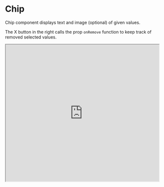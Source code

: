 

<Meta title="JSX/Chip" />

# Chip

Chip component displays text and image (optional) of given values.

The X button in the right calls the prop `onRemove` function to keep track of removed selected values.

<iframe width="100%" height="450" src="https://www.figma.com/embed?embed_host=share&url=https%3A%2F%2Fwww.figma.com%2Ffile%2FMKs4cbojdVOBKUxv7okb93%2FDirty-Swan-Design-System%3Fnode-id%3D245%253A42" allowFullScreen />

## Example


  const values = [
    { value: 'feather', leftIcon: featherLogo },
    { value: 'feather2', leftIcon: featherLogo },
    {
      value: 'feather3',
      leftIcon: featherLogo,
    },
    {
      value: 'dirtyswan',
      leftIcon: featherLogo,
    },
    {
      value: 'test value',
      leftIcon: featherLogo,
    },
  ];
  const [selectedValues, setSelectedValues] = useState(values);
  return (
    <div style={{ display: 'flex', flexWrap: 'wrap' }}>
      {selectedValues.map((value) => (
        <Chip
          value={value}
          onRemove={(value) => {
            const newValues = [...selectedValues].filter(
              (selectedValue) => selectedValue.value !== value.value
            );
            setSelectedValues(newValues);
          }}
        />
      ))}
    </div>
  );
};

<ChipStory />

```typescript
import React, { useState } from 'react';
import { Chip } from '@popsure/dirty-swan';

export default () => {
  const values = [
    { value: 'feather', leftIcon: featherLogo },
    { value: 'feather2', leftIcon: featherLogo },
    {
      value: 'feather3',
      leftIcon: featherLogo,
    },
    {
      value: 'dirtyswan',
      leftIcon: featherLogo,
    },
    {
      value: 'test value',
      leftIcon: featherLogo,
    },
  ];
  const [selectedValues, setSelectedValues] = useState(values);
  return (
    <div style={{ display: 'flex', flexWrap: 'wrap' }}>
      {selectedValues.map((value) => (
        <Chip
          value={value}
          onRemove={(value) => {
            const newValues = [...selectedValues].filter(
              (selectedValue) => selectedValue.value !== value.value
            );
            setSelectedValues(newValues);
          }}
        />
      ))}
    </div>
  );
};
```
